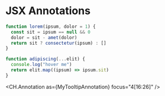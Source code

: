 
# JSX Annotations

```js
function lorem(ipsum, dolor = 1) {
  const sit = ipsum == null && 0
  dolor = sit - amet(dolor)
  return sit ? consectetur(ipsum) : []
}

function adipiscing(...elit) {
  console.log("hover me")
  return elit.map((ipsum) => ipsum.sit)
}
```

<CH.Annotation as={MyTooltipAnnotation} focus="4[16:26]" />
